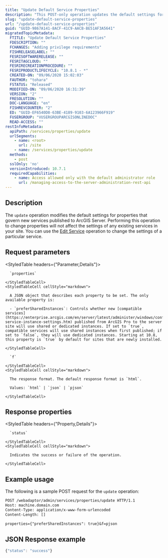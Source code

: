 ```yaml
---
title: "Update Default Service Properties"
description: "This POST-only operation updates the default settings for properties that govern new services published to ArcGIS Server."
slug: "update-default-service-properties"
url: "/update-default-service-properties"
guid: "GUID-9867A141-8ACF-41C9-AACB-BE51AF3A5641"
migratedTopicMetadata:
  FTITLE: "Update Default Service Properties"
  FDESCRIPTION: ""
  FCHANGES: "Adding privilege requirements"
  FISHRELEASELABEL: ""
  FESRISOFTWARERELEASE: ""
  FESRITAGCLOUD: ""
  FESRIRECREATIONPROCEDURE: ""
  FESRIPRODUCTLIFECYCLE: "10.8.1 - *"
  CREATED-ON: "09/06/2020 15:02:03"
  FAUTHOR: "tohara"
  FSTATUS: "Released"
  MODIFIED-ON: "09/06/2020 16:31:39"
  VERSION: "2"
  FRESOLUTION: ""
  DOC-LANGUAGE: "en"
  FISHREVCOUNTER: "2"
  ED: "GUID-EF6540D8-63BE-4189-9103-6A123966F919"
  FUSERGROUP: "VUSERGROUPARCGISONLINEDOC"
  READ-ACCESS: ""
restInfoMetadata:
  apiPath: /services/properties/update
  urlSegments:
    - name: <root>
      url: /site
    - name: /services/properties/update
  methods:
    - post
  sslOnly: 'no'
  versionIntroduced: 10.7.1
  requiredCapabilities:
    - name: Access allowed only with the default administrator role
      url: /managing-access-to-the-server-administration-rest-api
---
```


## Description

The `update` operation modifies the default settings for properties that govern new services published to ArcGIS Server. Performing this operation to change properties will not affect the settings of any existing services in your site. You can use the [Edit Service](/editservice) operation to change the settings of a particular service.


##  Request parameters

<StyledTable headers={"Parameter,Details"}>
  <StyledTableRow>
    <StyledTableCell cellStyle="markdown">

      `properties` 

    </StyledTableCell>
    <StyledTableCell cellStyle="markdown">

      A JSON object that describes each property to be set. The only available property is:

      - `preferSharedInstances`: Controls whether new [compatible services](https://enterprise.arcgis.com/en/server/latest/administer/windows/configure-service-instance-settings.htm) published from ArcGIS Pro to the server site will use shared or dedicated instances. If set to `true`, compatible services will use shared instances when first published; if set to `false`, they will use dedicated instances. Starting at 10.8, this property is `true` by default for sites that are newly installed.

    </StyledTableCell>
  </StyledTableRow>
  <StyledTableRow>
    <StyledTableCell cellStyle="markdown">

      `f` 

    </StyledTableCell>
    <StyledTableCell cellStyle="markdown">

      The response format. The default response format is `html`.

      Values: `html` | `json` | `pjson`

    </StyledTableCell>
  </StyledTableRow>
</StyledTable>


## Response properties

<StyledTable headers={"Property,Details"}>
  <StyledTableRow>
    <StyledTableCell cellStyle="markdown">

      `status` 

    </StyledTableCell>
    <StyledTableCell cellStyle="markdown">

      Indicates the success or failure of the operation.

    </StyledTableCell>
  </StyledTableRow>
</StyledTable>


## Example usage

The following is a sample POST request for the `update` operation:

```markdown
POST /webadaptor/admin/services/properties/update HTTP/1.1
Host: machine.domain.com
Content-Type: application/x-www-form-urlencoded
Content-Length: []

properties={"preferSharedInstances": true}&f=pjson
```

## JSON Response example

```javascript
{"status": "success"}
```